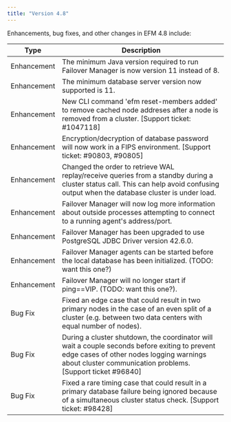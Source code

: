 ```yaml
---
title: "Version 4.8"
---
```


Enhancements, bug fixes, and other changes in EFM 4.8 include:

| Type | Description |
| ---- |------------ |
| Enhancement | The minimum Java version required to run Failover Manager is now version 11 instead of 8. |
| Enhancement | The minimum database server version now supported is 11.  |
| Enhancement | New CLI command 'efm reset-members added' to remove cached node addreses after a node is removed from a cluster. [Support ticket: #1047118]|
| Enhancement | Encryption/decryption of database password will now work in a FIPS environment. [Support ticket: #90803, #90805] |
| Enhancement | Changed the order to retrieve WAL replay/receive queries from a standby during a cluster status call. This can help avoid confusing output when the database cluster is under load. |
| Enhancement | Failover Manager will now log more information about outside processes attempting to connect to a running agent's address/port. |
| Enhancement | Failover Manager has been upgraded to use PostgreSQL JDBC Driver version 42.6.0. |
| Enhancement | Failover Manager agents can be started before the local database has been initialized. (TODO: want this one?) |
| Enhancement | Failover Manager will no longer start if ping==VIP. (TODO: want this one?). |
| Bug Fix | Fixed an edge case that could result in two primary nodes in the case of an even split of a cluster (e.g. between two data centers with equal number of nodes). |
| Bug Fix | During a cluster shutdown, the coordinator will wait a couple seconds before exiting to prevent edge cases of other nodes logging warnings about cluster communication problems. [Support ticket #96840]|
| Bug Fix | Fixed a rare timing case that could result in a primary database failure being ignored because of a simultaneous cluster status check. [Support ticket: #98428] |
